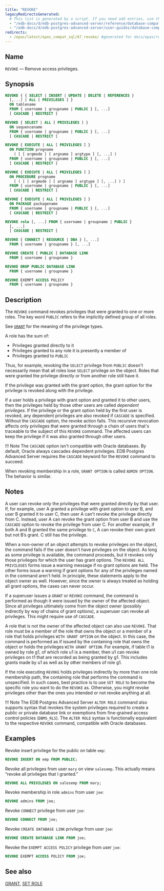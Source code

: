 ```yaml
---
title: "REVOKE"
legacyRedirectsGenerated:
  # This list is generated by a script. If you need add entries, use the `legacyRedirects` key.
  - "/edb-docs/d/edb-postgres-advanced-server/reference/database-compatibility-for-oracle-developers-reference-guide/9.6/Database_Compatibility_for_Oracle_Developers_Reference_Guide.1.084.html"
  - "/edb-docs/d/edb-postgres-advanced-server/user-guides/database-compatibility-for-oracle-developers-guide/9.5/Database_Compatibility_for_Oracle_Developers_Guide.1.110.html"
redirects:
  - /epas/latest/epas_compat_sql/67_revoke/ #generated for docs/epas/reorg-role-use-case-mode
---
```


<div id="revoke" class="registered_link"></div>

## Name

`REVOKE` &mdash; Remove access privileges.

## Synopsis

```sql
REVOKE { { SELECT | INSERT | UPDATE | DELETE | REFERENCES }
  [,...] | ALL [ PRIVILEGES ] }
  ON tablename
  FROM { username | groupname | PUBLIC } [, ...]
  [ CASCADE | RESTRICT ]

REVOKE { SELECT | ALL [ PRIVILEGES ] }
  ON sequencename
  FROM { username | groupname | PUBLIC } [, ...]
  [ CASCADE | RESTRICT ]

REVOKE { EXECUTE | ALL [ PRIVILEGES ] }
  ON FUNCTION progname
    ( [ [ argmode ] [ argname ] argtype ] [, ...] )
  FROM { username | groupname | PUBLIC } [, ...]
  [ CASCADE | RESTRICT ]

REVOKE { EXECUTE | ALL [ PRIVILEGES ] }
  ON PROCEDURE progname
    [ ( [ [ argmode ] [ argname ] argtype ] [, ...] ) ]
  FROM { username | groupname | PUBLIC } [, ...]
  [ CASCADE | RESTRICT ]

REVOKE { EXECUTE | ALL [ PRIVILEGES ] }
  ON PACKAGE packagename
  FROM { username | groupname | PUBLIC } [, ...]
  [ CASCADE | RESTRICT ]

REVOKE role [, ...] FROM { username | groupname | PUBLIC }
  [, ...]
  [ CASCADE | RESTRICT ]

REVOKE { CONNECT | RESOURCE | DBA } [, ...]
  FROM { username | groupname } [, ...]

REVOKE CREATE [ PUBLIC ] DATABASE LINK
  FROM { username | groupname }

REVOKE DROP PUBLIC DATABASE LINK
  FROM { username | groupname }

REVOKE EXEMPT ACCESS POLICY
  FROM { username | groupname }
```

## Description

The `REVOKE` command revokes privileges that were granted to one or more roles. The key word `PUBLIC` refers to the implicitly defined group of all roles.

See [`GRANT`](64_grant) for the meaning of the privilege types.

A role has the sum of:
-  Privileges granted directly to it 
-  Privileges granted to any role it is presently a member of
-  Privileges granted to `PUBLIC`

Thus, for example, revoking the `SELECT` privilege from `PUBLIC` doesn't necessarily mean that all roles lose `SELECT` privilege on the object. Roles that were granted the privilege directly or from another role still have it.

If the privilege was granted with the grant option, the grant option for the privilege is revoked along with the privilege.

If a user holds a privilege with grant option and granted it to other users, then the privileges held by those other users are called *dependent privileges*. If the privilege or the grant option held by the first user is revoked, any dependent privileges are also revoked if `CASCADE` is specified. Without the `CASCADE` option, the revoke action fails. This recursive revocation affects only privileges that were granted through a chain of users that's traceable to the subject of this `REVOKE` command. The affected users can keep the privilege if it was also granted through other users.

!!! Note
    The `CASCADE` option isn't compatible with Oracle databases. By default, Oracle always cascades dependent privileges. EDB Postgres Advanced Server requires the `CASCADE` keyword for the `REVOKE` command to succeed.

When revoking membership in a role, `GRANT OPTION` is called `ADMIN OPTION`. The behavior is similar.

## Notes

A user can revoke only the privileges that were granted directly by that user. If, for example, user A  granted a privilege with grant option to user B, and user B granted it to user C, then user A can't revoke the privilege directly from C. Instead, user A can revoke the grant option from user B and use the `CASCADE` option to revoke the privilege from user C. For another example, if both A and B granted the same privilege to `C`, A can revoke their own grant but not B’s grant. C still has the privilege.

When a non-owner of an object attempts to revoke privileges on the object, the command fails if the user doesn't have privileges on the object. As long as some privilege is available, the command proceeds, but it revokes only those privileges for which the user has grant options. The `REVOKE ALL PRIVILEGES` forms issue a warning message if no grant options are held. The other forms issue a warning if grant options for any of the privileges named in the command aren't held. In principle, these statements apply to the object owner as well. However, since the owner is always treated as holding all grant options, the cases can never occur.

If a superuser issues a `GRANT` or `REVOKE` command, the command is performed as though it were issued by the owner of the affected object. Since all privileges ultimately come from the object owner (possibly indirectly by way of chains of grant options), a superuser can revoke all privileges. This might require use of `CASCADE`.

A role that is not the owner of the affected object can also use `REVOKE`. That role must be a member of the role that owns the object or a member of a role that holds privileges `WITH GRANT OPTION` on the object. In this case, the command is performed as if issued by the containing role that owns the object or holds the privileges `WITH GRANT OPTION`. For example, if table t1 is owned by role g1, of which role u1 is a member, then u1 can revoke privileges on t1 that are recorded as being granted by g1. This includes grants made by u1 as well as by other members of role g1.

If the role executing `REVOKE` holds privileges indirectly by more than one role membership path, the containing role that performs the command is unspecified. In such cases, best practice is to use `SET ROLE` to become the specific role you want to do the `REVOKE` as. Otherwise, you might revoke privileges other than the ones you intended or not revoke anything at all.

!!! Note
    The EDB Postgres Advanced Server `ALTER ROLE` command also supports syntax that revokes the system privileges required to create a public or private database link or exemptions from fine-grained access control policies (`DBMS_RLS`). The `ALTER ROLE` syntax is functionally equivalent to the respective `REVOKE` command, compatible with Oracle databases.

## Examples

Revoke insert privilege for the public on table `emp`:

```sql
REVOKE INSERT ON emp FROM PUBLIC;
```

Revoke all privileges from user `mary` on view `salesemp`. This actually means “revoke all privileges that I granted.”

```sql
REVOKE ALL PRIVILEGES ON salesemp FROM mary;
```

Revoke membership in role `admins` from user `joe`:

```sql
REVOKE admins FROM joe;
```

Revoke `CONNECT` privilege from user `joe`:

```sql
REVOKE CONNECT FROM joe;
```

Revoke `CREATE DATABASE LINK` privilege from user `joe`:

```sql
REVOKE CREATE DATABASE LINK FROM joe;
```

Revoke the `EXEMPT ACCESS POLICY` privilege from user `joe`:

```sql
REVOKE EXEMPT ACCESS POLICY FROM joe;
```

## See also

[GRANT](64_grant/#grant), [SET ROLE](73_set_role/#set_role)
